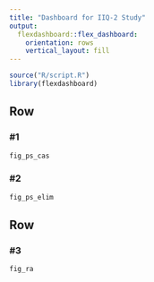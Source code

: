 ```yaml
---
title: "Dashboard for IIQ-2 Study"
output: 
  flexdashboard::flex_dashboard:
    orientation: rows
    vertical_layout: fill
---
```


```r
source("R/script.R")
library(flexdashboard)
```
Row {data-height=400}
-------------------------------------

### #1

```r
fig_ps_cas
```

### #2

```r
fig_ps_elim
```


Row {data-height=600}
-------------------------------------

### #3

```r
fig_ra
```
